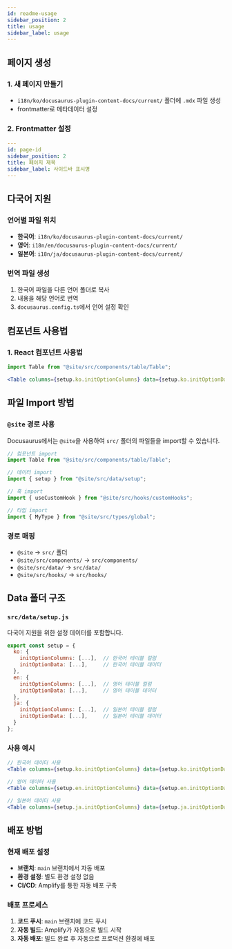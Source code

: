 ```yaml
---
id: readme-usage
sidebar_position: 2
title: usage
sidebar_label: usage
---
```




## 페이지 생성

### 1. 새 페이지 만들기

- `i18n/ko/docusaurus-plugin-content-docs/current/` 폴더에 `.mdx` 파일 생성
- frontmatter로 메타데이터 설정

### 2. Frontmatter 설정

```yaml
---
id: page-id
sidebar_position: 2
title: 페이지 제목
sidebar_label: 사이드바 표시명
---
```

## 다국어 지원

### 언어별 파일 위치

- **한국어**: `i18n/ko/docusaurus-plugin-content-docs/current/`
- **영어**: `i18n/en/docusaurus-plugin-content-docs/current/`
- **일본어**: `i18n/ja/docusaurus-plugin-content-docs/current/`

### 번역 파일 생성

1. 한국어 파일을 다른 언어 폴더로 복사
2. 내용을 해당 언어로 번역
3. `docusaurus.config.ts`에서 언어 설정 확인

## 컴포넌트 사용법

### 1. React 컴포넌트 사용법

```jsx
import Table from "@site/src/components/table/Table";

<Table columns={setup.ko.initOptionColumns} data={setup.ko.initOptionData} />;
```

<Table columns={setup.ko.initOptionColumns} data={setup.ko.initOptionData} />

## 파일 Import 방법

### `@site` 경로 사용

Docusaurus에서는 `@site`을 사용하여 `src/` 폴더의 파일들을 import할 수 있습니다.

```jsx
// 컴포넌트 import
import Table from "@site/src/components/table/Table";

// 데이터 import
import { setup } from "@site/src/data/setup";

// 훅 import
import { useCustomHook } from "@site/src/hooks/customHooks";

// 타입 import
import { MyType } from "@site/src/types/global";
```

### 경로 매핑

- `@site` → `src/` 폴더
- `@site/src/components/` → `src/components/`
- `@site/src/data/` → `src/data/`
- `@site/src/hooks/` → `src/hooks/`

## Data 폴더 구조

### `src/data/setup.js`

다국어 지원을 위한 설정 데이터를 포함합니다.

```javascript
export const setup = {
  ko: {
    initOptionColumns: [...],  // 한국어 테이블 컬럼
    initOptionData: [...],     // 한국어 테이블 데이터
  },
  en: {
    initOptionColumns: [...],  // 영어 테이블 컬럼
    initOptionData: [...],     // 영어 테이블 데이터
  },
  ja: {
    initOptionColumns: [...],  // 일본어 테이블 컬럼
    initOptionData: [...],     // 일본어 테이블 데이터
  }
};
```

### 사용 예시

```jsx
// 한국어 데이터 사용
<Table columns={setup.ko.initOptionColumns} data={setup.ko.initOptionData} />

// 영어 데이터 사용
<Table columns={setup.en.initOptionColumns} data={setup.en.initOptionData} />

// 일본어 데이터 사용
<Table columns={setup.ja.initOptionColumns} data={setup.ja.initOptionData} />
```

## 배포 방법

### 현재 배포 설정

- **브랜치**: `main` 브랜치에서 자동 배포
- **환경 설정**: 별도 환경 설정 없음
- **CI/CD**: Amplify를 통한 자동 배포 구축

### 배포 프로세스

1. **코드 푸시**: `main` 브랜치에 코드 푸시
2. **자동 빌드**: Amplify가 자동으로 빌드 시작
3. **자동 배포**: 빌드 완료 후 자동으로 프로덕션 환경에 배포

